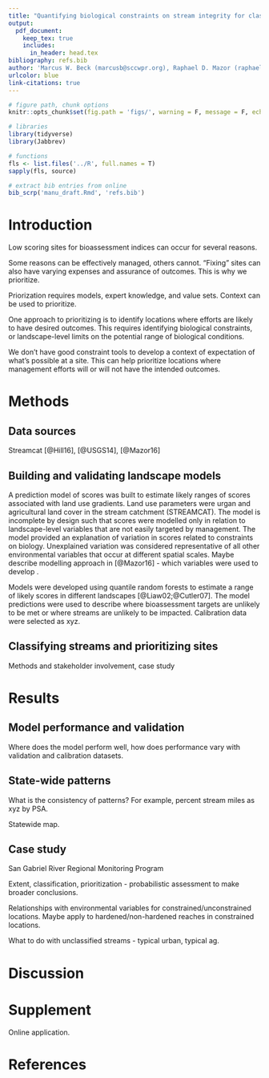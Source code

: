 ```yaml
---
title: "Quantifying biological constraints on stream integrity for classification and priorization"
output: 
  pdf_document:
    keep_tex: true
    includes: 
      in_header: head.tex
bibliography: refs.bib
author: 'Marcus W. Beck (marcusb@sccwpr.org), Raphael D. Mazor (raphaelm@sccwrp.org), Scott Johnson (scott@aquaticbioassay.com), Phil Markle (phil@lacsd.org), Peter D. Ode (peter.ode@wildlife.ca.gov), Eric D. Stein (erics@sccwrp.org)'
urlcolor: blue
link-citations: true
---
```


```r
# figure path, chunk options
knitr::opts_chunk$set(fig.path = 'figs/', warning = F, message = F, echo = F)

# libraries
library(tidyverse)
library(Jabbrev)

# functions
fls <- list.files('../R', full.names = T)
sapply(fls, source)

# extract bib entries from online
bib_scrp('manu_draft.Rmd', 'refs.bib')
```

# Introduction

Low scoring sites for bioassessment indices can occur for several reasons. 

Some reasons can be effectively managed, others cannot. "Fixing" sites can also have varying expenses and assurance of outcomes. This is why we prioritize.

Priorization requires models, expert knowledge, and value sets.  Context can be used to prioritize.

One approach to prioritizing is to identify locations where efforts are likely to have desired outcomes. This requires identifying biological constraints, or landscape-level limits on the potential range of biological conditions. 

We don't have good constraint tools to develop a context of expectation of what's possible at a site.  This can help prioritize locations where management efforts will or will not have the intended outcomes. 

# Methods

## Data sources

Streamcat [@Hill16], \ac{nhd} [@USGS14], \ac{csci} [@Mazor16]

## Building and validating landscape models

A prediction model of \ac{csci} scores was built to estimate likely ranges of scores associated with land use gradients.  Land use parameters were urgan and agricultural land cover in the stream catchment (STREAMCAT). The model is incomplete by design such that \ac{csci} scores were modelled only in relation to landscape-level variables that are not easily targeted by management.  The model provided an explanation of variation in scores related to constraints on biology. Unexplained variation was considered representative of all other environmental variables that occur at different spatial scales.  Maybe describe modelling approach in [@Mazor16] - which variables were used to develop \ac{csci}.   

Models were developed using quantile random forests to estimate a range of likely \ac{csci} scores in different landscapes [@Liaw02;@Cutler07].  The model predictions were used to describe where bioassessment targets are unlikely to be met or where streams are unlikely to be impacted.  Calibration data were selected as xyz.

## Classifying streams and prioritizing sites

\ac{nhd}
Methods and stakeholder involvement, case study

# Results

## Model performance and validation

Where does the model perform well, how does performance vary with validation and calibration datasets.

## State-wide patterns

What is the consistency of patterns? For example, percent stream miles as xyz by PSA.

Statewide map. 

## Case study

San Gabriel River Regional Monitoring Program

Extent, classification, prioritization - probabilistic assessment to make broader conclusions. 

Relationships with environmental variables for constrained/unconstrained locations. Maybe apply to hardened/non-hardened reaches in constrained locations. 

What to do with unclassified streams - typical urban, typical ag. 

# Discussion

# Supplement

Online application.

# References

